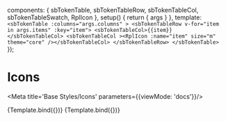 
  components: { sbTokenTable, sbTokenTableRow, sbTokenTableCol, sbTokenTableSwatch, RplIcon },
  setup() {
    return {
      args
    }
  },
  template: `
    <sbTokenTable :columns="args.columns" >
      <sbTokenTableRow v-for="item in args.items" :key="item">
        <sbTokenTableCol>{{item}}</sbTokenTableCol>
        <sbTokenTableCol ><RplIcon :name="item" size="m" theme="core" /></sbTokenTableCol>
      </sbTokenTableRow>
    </sbTokenTable>
  `
});

# Icons

<Meta title='Base Styles/Icons' parameters={{viewMode: 'docs'}}/>


<Canvas>
  <Story
    name="Sprite"
    args={{
      columns: ['Sprite'],
      items: RplCoreIconNames
    }}
  >
    {Template.bind({})}
  </Story>
  <Story
    name="On Demand"
    args={{
      columns: ['On Demand'],
      items: RplCustomIconNames
    }}
  >
    {Template.bind({})}
  </Story>
</Canvas>
